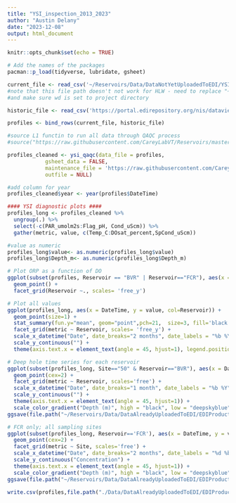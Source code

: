 ```yaml
---
title: "YSI_inspection_2013_2023"
author: "Austin Delany"
date: "2023-12-08"
output: html_document
---
```


```r

knitr::opts_chunk$set(echo = TRUE)

# Add the names of the packages 
pacman::p_load(tidyverse, lubridate, gsheet)
```

```r
current_file <- read_csv('~/Reservoirs/Data/DataNotYetUploadedToEDI/YSI_PAR/ysi_L1.csv', col_types = cols())
#note that this file path doesn't not work for HLW - need to replace "~/Reservoirs" with "."
#and make sure wd is set to project directory

historic_file <- read_csv('https://portal.edirepository.org/nis/dataviewer?packageid=edi.198.11&entityid=6e5a0344231de7fcebbe6dc2bed0a1c3', col_types = cols())
```

```r
profiles <- bind_rows(current_file, historic_file)
```

```r
#source L1 functin to run all data through QAQC process
#source("https://raw.githubusercontent.com/CareyLabVT/Reservoirs/master/Scripts/L1_functions/ysi_create.R")

profiles_cleaned <- ysi_qaqc(data_file = profiles,
            gsheet_data = FALSE,
            maintenance_file = 'https://raw.githubusercontent.com/CareyLabVT/Reservoirs/master/Data/DataNotYetUploadedToEDI/YSI_PAR/maintenance_log.csv',
            outfile = NULL)
```

```r
#add column for year
profiles_cleaned$year <- year(profiles$DateTime)

#### YSI diagnostic plots #### 
profiles_long <- profiles_cleaned %>%
  ungroup(.) %>%
  select(-c(PAR_umolm2s:Flag_pH, Cond_uScm)) %>%
  gather(metric, value, c(Temp_C:DOsat_percent,SpCond_uScm)) 

#value as numeric
profiles_long$value<- as.numeric(profiles_long$value)
profiles_long$Depth_m<- as.numeric(profiles_long$Depth_m)

```

```r
# Plot ORP as a function of DO
ggplot(subset(profiles, Reservoir == "BVR" | Reservoir=="FCR"), aes(x = DO_mgL, y = ORP_mV, col = Reservoir)) + 
  geom_point() + 
  facet_grid(Reservoir ~., scales= 'free_y')
```

```r
# Plot all values
ggplot(profiles_long, aes(x = DateTime, y = value, col=Reservoir)) +
  geom_point(size=1) +
  stat_summary(fun.y="mean", geom="point",pch=21,  size=3, fill='black') +
  facet_grid(metric ~ Reservoir, scales= 'free_y') +
  scale_x_datetime("Date", date_breaks="2 months", date_labels = "%b %Y") +
  scale_y_continuous("") +
  theme(axis.text.x = element_text(angle = 45, hjust=1), legend.position='none')
```

```r
# Deep hole time series for each reservoir
ggplot(subset(profiles_long, Site=="50" & Reservoir=="BVR"), aes(x = DateTime, y = value, col=Depth_m)) +
  geom_point(cex=2) +
  facet_grid(metric ~ Reservoir, scales='free') +
  scale_x_datetime("Date", date_breaks="1 month", date_labels = "%b %Y") +
  scale_y_continuous("") +
  theme(axis.text.x = element_text(angle = 45, hjust=1)) +
  scale_color_gradient("Depth (m)", high = "black", low = "deepskyblue")
ggsave(file.path("~/Reservoirs/Data/DataAlreadyUploadedToEDI/EDIProductionFiles/MakeEMLYSI_PAR_secchi/2023/Figures/YSI_depths_2023.jpg"),width=3.5, height=4)
```

```r
# FCR only; all sampling sites 
ggplot(subset(profiles_long, Reservoir=='FCR'), aes(x = DateTime, y = value, col=Depth_m)) +
  geom_point(cex=2) +
  facet_grid(metric ~ Site, scales='free') +
  scale_x_datetime("Date", date_breaks="2 months", date_labels = "%d %b") +
  scale_y_continuous("Concentration") +
  theme(axis.text.x = element_text(angle = 45, hjust=1)) +
  scale_color_gradient("Depth (m)", high = "black", low = "deepskyblue")
ggsave(file.path("~/Reservoirs/Data/DataAlreadyUploadedToEDI/EDIProductionFiles/MakeEMLYSI_PAR_secchi/2023/Figures/FCR_YSIbySite_2023.jpg"),width=3.5, height=4)
```

<!-- #combine old and new ysi and secchi files here -->

<!-- ysi_old <- read_csv(file.path("./Data/DataAlreadyUploadedToEDI/EDIProductionFiles/MakeEMLYSI_PAR_secchi/2021/YSI_PAR_profiles_2013-2021_final.csv")) #only final because I had to modify the published dataset -->

<!-- ysi_new <- read_csv(file.path("./Data/DataAlreadyUploadedToEDI/EDIProductionFiles/MakeEMLYSI_PAR_secchi/2022/Data/YSI_PAR_profiles_2022_final.csv"))  -->

<!-- ysi <- rbind(ysi_old,ysi_new) -->


```r
write.csv(profiles,file.path("./Data/DataAlreadyUploadedToEDI/EDIProductionFiles/MakeEMLYSI_PAR_secchi/2023/Data/YSI_PAR_profiles_2013-2023.csv"), row.names=FALSE)
```

<!-- #### YSI diagnostic plots #### -->

<!-- ysi_long <- ysi %>%  -->

<!--   gather(metric, value, Temp_C:pH) %>%  -->

<!--   mutate(month = strftime(DateTime, "%b")) %>% -->

<!--   mutate(DateTime = as.Date(DateTime)) -->

<!-- # FCR only; all sampling sites  -->

<!-- ggplot(subset(ysi_long, Reservoir=='FCR'), aes(x = DateTime, y = value, col=Depth_m)) + -->

<!--   geom_point(cex=2) + -->

<!--   facet_grid(metric ~ Site, scales='free') + -->

<!--   scale_y_continuous("Concentration") + -->

<!--   theme(axis.text.x = element_text(angle = 45, hjust=1)) + -->

<!--   scale_color_gradient("Depth (m)", high = "black", low = "deepskyblue") -->
